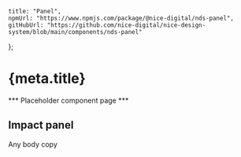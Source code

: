 
	title: "Panel",
	npmUrl: "https://www.npmjs.com/package/@nice-digital/nds-panel",
	gitHubUrl: "https://github.com/nice-digital/nice-design-system/blob/main/components/nds-panel"
};

# {meta.title}

*** Placeholder component page ***

<Panel variant="impact">
<h2>Impact panel</h2>
<p>Any body copy</p>
</Panel>

